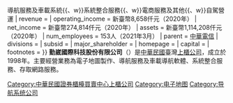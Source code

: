 {{Unreferenced|time=2021-04-08T19:58:31+00:00}}
{{Infobox company 
| name     = 勤崴國際科技股份有限公司
| name_en  = Kingwaytek Technology Co.,Ltd.
| logo     = 
| predecessor = 勤崴科技股份有限公司（1998－2007年）
| type     = 上櫃公司
| traded_as = {{twse|6516}}<br />（{{date|2019|5|6}}上市）
| local_code_name = 28835663
| foundation       = {{start date|2007|12|26}}
| area_served      = 資訊服務業
| location         = {{ROC}}[[臺北市|臺北市]]<br />[[中正區_(臺北市)|中正區]][[羅斯福路_(台北市)|羅斯福路]]二段100號3樓
| key_people       = {{plainlist|
* 柯應鴻（董事長）
* 黃晟中（總經理兼任發言人）
* 蔡明祝（財務處協理兼任代理發言人）
}}
| industry         = 
| products         = {{Nowrap begin}}電子地圖{{、w}}導航服務及車載系統{{、w}}系統整合服務{{、w}}電商服務及其他{{、w}}自駕營運{{Nowrap end}}
| revenue          = 
| operating_income = 新臺幣8,658仟元（2020年）
| net_income       = 新臺幣274,814仟元（2020年）
| assets           = 新臺幣1,114,208仟元（2020年）
| num_employees    = 153人（2021年3月）
| parent           = [[中華電信|中華電信]]
| divisions        = 
| subsid           = 
| major_shareholder = {{plainlist|
* 中華電信（22.51%）
* 柯應鴻（11.32%）
}}
| homepage         = {{url|www.kingwaytek.com}}
| capital =
| footnotes        = 
}}
'''勤崴國際科技股份有限公司'''（{{lang|en|Kingwaytek Technology Co.,Ltd.}}）是[[中華民國|中華民國]]臺灣[[上櫃公司|上櫃公司]]，成立於1998年。主要經營業務為電子地圖製作、導航服務及車載導航軟體、系統整合服務、存取網路服務。

{{Taiwanese company-stub}}
[[Category:中華民國證券櫃檯買賣中心上櫃公司|Category:中華民國證券櫃檯買賣中心上櫃公司]]
[[Category:电子地图|Category:电子地图]]
[[Category:导航系统公司|Category:导航系统公司]]